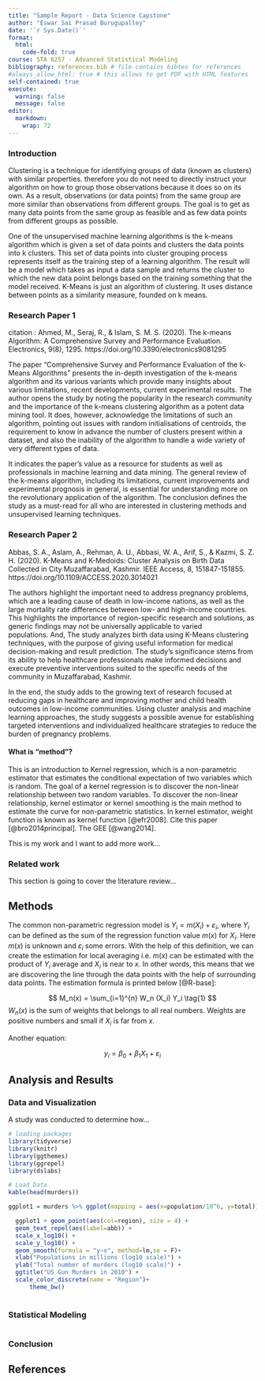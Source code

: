 ```yaml
---
title: "Sample Report - Data Science Capstone"
author: "Eswar Sai Prasad Burugupalley"
date: '`r Sys.Date()`'
format:
  html:
    code-fold: true
course: STA 6257 - Advanced Statistical Modeling
bibliography: references.bib # file contains bibtex for references
#always_allow_html: true # this allows to get PDF with HTML features
self-contained: true
execute: 
  warning: false
  message: false
editor: 
  markdown: 
    wrap: 72
---
```


### Introduction

Clustering is a technique for identifying groups of data (known as clusters) with similar properties. therefore you do not need to directly instruct your algorithm on how to group those observations because it does so on its own. As a result, observations (or data points) from the same group are more similar than observations from different groups. The goal is to get as many data points from the same group as feasible and as few data points from different groups as possible. 

One of the unsupervised machine learning algorithms is the k-means algorithm which is given a set of data points and clusters the data points into k clusters. This set of data points into cluster grouping process represents itself as the training step of a learning algorithm. The result will be a model which takes as input a data sample and returns the cluster to which the new data point belongs based on the training something that the model received. K-Means is just an algorithm of clustering. It uses distance between points as a similarity measure, founded on k means.

### Research Paper 1

citation : Ahmed, M., Seraj, R., & Islam, S. M. S. (2020). The k-means Algorithm: A Comprehensive Survey and Performance Evaluation. Electronics, 9(8), 1295. https://doi.org/10.3390/electronics9081295


The paper "Comprehensive Survey and Performance Evaluation of the k-Means Algorithms" presents the in-depth investigation of the k-means algorithm and its various variants which provide many insights about various limitations, recent developments, current experimental results. The author opens the study by noting the popularity in the research community and the importance of the k-means clustering algorithm as a potent data mining tool. It does, however, acknowledge the limitations of such an algorithm, pointing out issues with random initialisations of centroids, the requirement to know in advance the number of clusters present within a dataset, and also the inability of the algorithm to handle a wide variety of very different types of data.

It indicates the paper's value as a resource for students as well as professionals in machine learning and data mining. The general review of the k-means algorithm, including its limitations, current improvements and experimental prognosis in general, is essential for understanding more on the revolutionary application of the algorithm. The conclusion defines the study as a must-read for all who are interested in clustering methods and unsupervised learning techniques.

### Research Paper 2

Abbas, S. A., Aslam, A., Rehman, A. U., Abbasi, W. A., Arif, S., & Kazmi, S. Z. H. (2020). K-Means and K-Medoids: Cluster Analysis on Birth Data Collected in City Muzaffarabad, Kashmir. IEEE Access, 8, 151847-151855. https://doi.org/10.1109/ACCESS.2020.3014021

The authors highlight the important need to address pregnancy problems, which are a leading cause of death in low-income nations, as well as the large mortality rate differences between low- and high-income countries. This highlights the importance of region-specific research and solutions, as generic findings may not be universally applicable to varied populations. And, The study analyzes birth data using K-Means clustering techniques, with the purpose of giving useful information for medical decision-making and result prediction. The study's significance stems from its ability to help healthcare professionals make informed decisions and execute preventive interventions suited to the specific needs of the community in Muzaffarabad, Kashmir.

In the end, the study adds to the growing text of research focused at reducing gaps in healthcare and improving mother and child health outcomes in low-income communities. Using cluster analysis and machine learning approaches, the study suggests a possible avenue for establishing targeted interventions and individualized healthcare strategies to reduce the burden of pregnancy problems.


#### What is "method"?

This is an introduction to Kernel regression, which is a non-parametric
estimator that estimates the conditional expectation of two variables
which is random. The goal of a kernel regression is to discover the
non-linear relationship between two random variables. To discover the
non-linear relationship, kernel estimator or kernel smoothing is the
main method to estimate the curve for non-parametric statistics. In
kernel estimator, weight function is known as kernel function
[@efr2008]. Cite this paper [@bro2014principal]. The GEE [@wang2014].

This is my work and I want to add more work...

### Related work

This section is going to cover the literature review...

## Methods

The common non-parametric regression model is
$Y_i = m(X_i) + \varepsilon_i$, where $Y_i$ can be defined as the sum of
the regression function value $m(x)$ for $X_i$. Here $m(x)$ is unknown
and $\varepsilon_i$ some errors. With the help of this definition, we
can create the estimation for local averaging i.e. $m(x)$ can be
estimated with the product of $Y_i$ average and $X_i$ is near to $x$. In
other words, this means that we are discovering the line through the
data points with the help of surrounding data points. The estimation
formula is printed below [@R-base]:

$$
M_n(x) = \sum_{i=1}^{n} W_n (X_i) Y_i  \tag{1}
$$ $W_n(x)$ is the sum of weights that belongs to all real numbers.
Weights are positive numbers and small if $X_i$ is far from $x$.

Another equation:

$$
y_i = \beta_0 + \beta_1 X_1 +\varepsilon_i
$$

## Analysis and Results

### Data and Visualization

A study was conducted to determine how...

```r
# loading packages 
library(tidyverse)
library(knitr)
library(ggthemes)
library(ggrepel)
library(dslabs)
```

```r
# Load Data
kable(head(murders))

ggplot1 = murders %>% ggplot(mapping = aes(x=population/10^6, y=total)) 

  ggplot1 + geom_point(aes(col=region), size = 4) +
  geom_text_repel(aes(label=abb)) +
  scale_x_log10() +
  scale_y_log10() +
  geom_smooth(formula = "y~x", method=lm,se = F)+
  xlab("Populations in millions (log10 scale)") + 
  ylab("Total number of murders (log10 scale)") +
  ggtitle("US Gun Murders in 2010") +
  scale_color_discrete(name = "Region")+
      theme_bw()
  

```

### Statistical Modeling

```r

```

### Conclusion

## References

